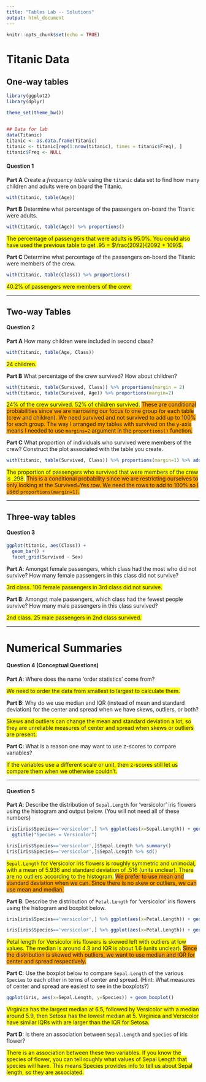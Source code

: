 ---
title: "Tables Lab -- Solutions"
output: html_document
---

```{r setup, include=FALSE}
knitr::opts_chunk$set(echo = TRUE)
```

# Titanic Data

## One-way tables
```{r, include=F}
library(ggplot2)
library(dplyr)

theme_set(theme_bw())


## Data for lab
data(Titanic)
titanic <- as.data.frame(Titanic)
titanic <- titanic[rep(1:nrow(titanic), times = titanic$Freq), ]
titanic$Freq <- NULL
```

#### Question 1

**Part A** Create a *frequency table* using the `titanic` data set to find how many children and adults were on board the Titanic.

```{r}
with(titanic, table(Age))
```

**Part B** Determine what percentage of the passengers on-board the Titanic were adults.

```{r}
with(titanic, table(Age)) %>% proportions()
```

<span style="background-color: yellow;">The percentage of passengers that were adults is 95.0\%. You could also have used the previous table to get .95 = $\frac{2092}{2092 + 109}$. </span>

**Part C** Determine what percentage of the passengers on-board the Titanic were members of the crew.

```{r}
with(titanic, table(Class)) %>% proportions()
```

<span style="background-color: yellow;">40.2% of passengers were members of the crew.</span>

---

## Two-way Tables

#### Question 2

**Part A** How many children were included in second class?

```{r}
with(titanic, table(Age, Class))
```
<span style="background-color: yellow;">24 children.</span>


**Part B** What percentage of the crew survived? How about children?

```{r}
with(titanic, table(Survived, Class)) %>% proportions(margin = 2)
with(titanic, table(Survived, Age)) %>% proportions(margin=2)
```
<span style="background-color: yellow;">24\% of the crew survived. 52\% of children survived.</span> <span style="background-color: orange;">These are conditional probabilities since we are narrowing our focus to one group for each table (crew and children). We need survived and not survived to add up to 100\% for each group. The way I arranged my tables with survived on the y-axis means I needed to use `margins=2` argument in the `proportions()` function. </span>


**Part C** What proportion of individuals who survived were members of the crew? Construct the plot associated with the table you create.

```{r}
with(titanic, table(Survived, Class)) %>% proportions(margin=1) %>% addmargins(2)
```

<span style="background-color: yellow;">The proportion of passengers who survived that were members of the crew is .298.</span> <span style="background-color: orange;">This is a conditional probability since we are restricting ourselves to only looking at the Survived=Yes row. We need the rows to add to 100\% so I used `proportions(margin=1)`.</span>

---

## Three-way tables

#### Question 3

```{r}
ggplot(titanic, aes(Class)) + 
  geom_bar() + 
  facet_grid(Survived ~ Sex)
```



**Part A**: Amongst female passengers, which class had the most who did not survive? How many female passengers in this class did not survive?

<span style="background-color: yellow;">3rd class. 106 female passengers in 3rd class did not survive.</span>

**Part B**: Amongst male passengers, which class had the fewest people survive? How many male passengers in this class survived?

<span style="background-color: yellow;">2nd class. 25 male passengers in 2nd class survived.</span>

---

# Numerical Summaries

#### Question 4 (Conceptual Questions)

**Part A**: Where does the name 'order statistics' come from?

<span style="background-color: yellow;">We need to order the data from smallest to largest to calculate them.</span>

**Part B**: Why do we use median and IQR (instead of mean and standard deviation) for the center and spread when we have skews, outliers, or both?

<span style="background-color: yellow;">Skews and outliers can change the mean and standard deviation a lot, so they are unreliable measures of center and spread when skews or outliers are present.</span>

**Part C**: What is a reason one may want to use z-scores to compare variables?

<span style="background-color: yellow;">If the variables use a different scale or unit, then z-scores still let us compare them when we otherwise couldn't.</span>

---

#### Question 5

**Part A**: Describe the distribution of `Sepal.Length` for 'versicolor' iris flowers using the histogram and output below. (You will not need all of these numbers)

```{r}
iris[iris$Species=='versicolor',] %>% ggplot(aes(x=Sepal.Length)) + geom_histogram(bins = 8, color = 'black', fill = 'gray') +
  ggtitle("Species = Versicolor")

iris[iris$Species=='versicolor',]$Sepal.Length %>% summary()
iris[iris$Species=='versicolor',]$Sepal.Length %>% sd()
```

<span style="background-color: yellow;">`Sepal.Length` for Versicolor iris flowers is roughly symmetric and unimodal, with a mean of 5.936 and standard deviation of .516 (units unclear). There are no outliers according to the histogram.</span> <span style="background-color: orange;">We prefer to use mean and standard deviation when we can. Since there is no skew or outliers, we can use mean and median.</span>

**Part B**: Describe the distribution of `Petal.Length` for 'versicolor' iris flowers using the histogram and boxplot below. 

```{r}
iris[iris$Species=='versicolor',] %>% ggplot(aes(x=Petal.Length)) + geom_histogram(bins = 14, color = 'black', fill = 'gray')+ ggtitle("Species = Versicolor")

iris[iris$Species=='versicolor',] %>% ggplot(aes(x=Petal.Length)) + geom_boxplot() + ggtitle("Species = Versicolor")
```

<span style="background-color: yellow;">Petal length for Versicolor iris flowers is skewed left with outliers at low values. The median is around 4.3 and IQR is about 1.6 (units unclear).</span> <span style="background-color: orange;"> Since the distribution is skewed with outliers, we want to use median and IQR for center and spread respectively. </span>

**Part C**: Use the boxplot below to compare `Sepal.Length` of the various `Species` to each other in terms of center and spread. (Hint: What measures of center and spread are easiest to see in the boxplots?)

```{r}
ggplot(iris, aes(x=Sepal.Length, y=Species)) + geom_boxplot()
```

<span style="background-color: yellow;">Virginica has the largest median at 6.5, followed by Versicolor with a median around 5.9, then Setosa has the lowest median at 5. Virginica and Versicolor have similar IQRs with are larger than the IQR for Setosa.</span>

**Part D**: Is there an association between `Sepal.Length` and `Species` of iris flower? 

<span style="background-color: yellow;">There is an association between these two variables. If you know the species of flower, you can tell roughly what values of Sepal Length that species will have. This means Species provides info to tell us about Sepal length, so they are associated.</span>
